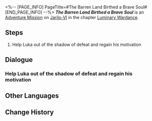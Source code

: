 <%-- [PAGE_INFO]
PageTitle=#The Barren Land Birthed a Brave Soul#
[END_PAGE_INFO] --%>
{{Stub|Dialogue.}}
{{Mission Infobox
|id            = 8025107
|title         = 
|image         = <!--Mission The Barren Land Birthed a Brave Soul.png-->
|type          = Adventure
|event_name    = 
|chapter       = Luminary Wardance
|requirements  = 
|summary       = <!--official mission summary from Fate's Atlas-->
|characters    = Trailblazer
|startLocation = [[Jarilo-VI]] - [[<!--starting area-->]]
|world         = Jarilo-VI
|area          = <!--starting area-->
|prev          = 
|next          = 
|rewards       = Stellar Jade*10; Lost Crystal*2; Credit*20,000
}}
'''''The Barren Land Birthed a Brave Soul''''' is an [[Adventure Mission]] on [[Jarilo-VI]] in the chapter [[Luminary Wardance]].

==Steps==
# Help Luka out of the shadow of defeat and regain his motivation

<!--
==Gameplay Notes==

--><!--
==Trial Character==

-->
==Dialogue==
{{Stub Dialogue}}
===Help Luka out of the shadow of defeat and regain his motivation===
{{Mission Description|type=adventure|location=<!--to be added-->|"Should I still participate in a tournament till the end when I know I'll definitely lose?"<br />"Then let me ask you: Will you stop living if you know you'll life is doomed to fail?"<br />"But why should I see the end of this story when it's fated to be a tragedy that I can't change?"<br />"Because you're a fighter, idiot."}}
{{Dialogue Start}}
:{{tx}}
{{Dialogue End}}

==Other Languages==
{{Other Languages
|en   = The Barren Land Birthed a Brave Soul
|zhs  = 古来僻壤生豪勇
|zht  = 古來僻壤生豪勇
|ja   = 古来、辺境には豪勇の士が生まれ落ちる
|ko   = 예로부터 용자는 벽촌에서 나니
|es   = Almas guerreras de tierras áridas de otro mundo
|fr   = La bravoure naît des terres arides
|ru   = Отважная душа из дальнего мира
|th   = แดนร้างถิ่นกำเนิดผู้กล้า
|vi   = Xưa Nay Đất Hoang Sinh Dũng Khí
|de   = Mutige Seele der kargen Außenwelt
|id   = Pemberani dari Tempat Terpencil
|pt   = Da Terra Estéril Nasceu uma Alma Corajosa
}}

==Change History==
{{Change History|2.5}}
